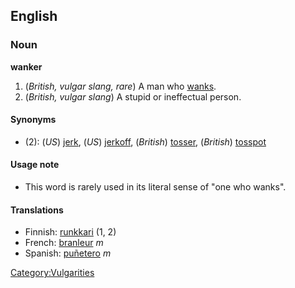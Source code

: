 ==English==
===Noun===
'''wanker'''

#(''British, vulgar slang, rare'') A man who [[wank]]s.
#(''British, vulgar slang'') A stupid or ineffectual person.
====Synonyms====
*(2): (''US'') [[jerk]], (''US'') [[jerkoff]], (''British'') [[tosser]], (''British'') [[tosspot]]

====Usage note====
*This word is rarely used in its literal sense of "one who wanks".

====Translations====
*Finnish: [[runkkari]] (1, 2)
*French: [[branleur]] ''m''
*Spanish: [[puñetero]] ''m''

[[Category:Vulgarities]]